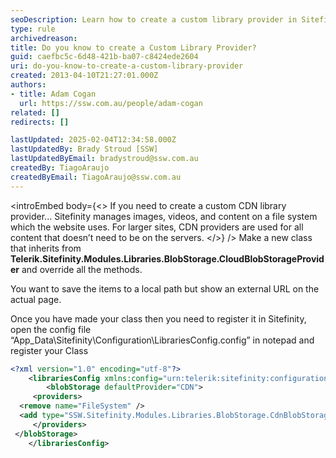 ```yaml
---
seoDescription: Learn how to create a custom library provider in Sitefinity for efficient asset management.
type: rule
archivedreason:
title: Do you know to create a Custom Library Provider?
guid: caefbc5c-6d48-421b-ba07-c8424ede2604
uri: do-you-know-to-create-a-custom-library-provider
created: 2013-04-10T21:27:01.000Z
authors:
- title: Adam Cogan
  url: https://ssw.com.au/people/adam-cogan
related: []
redirects: []

lastUpdated: 2025-02-04T12:34:58.000Z
lastUpdatedBy: Brady Stroud [SSW]
lastUpdatedByEmail: bradystroud@ssw.com.au
createdBy: TiagoAraujo
createdByEmail: TiagoAraujo@ssw.com.au
---
```


<introEmbed
  body={<>
If you need to create a custom CDN library provider... Sitefinity manages images, videos, and content on a file system which the website uses. For larger sites, CDN providers are used for all content that doesn’t need to be on the servers.
  </>}
/>
Make a new class that inherits from **Telerik.Sitefinity.Modules.Libraries.BlobStorage.CloudBlobStorageProvider** and override all the methods.

You want to save the items to a local path but show an external URL on the actual page.

Once you have made your class then you need to register it in Sitefinity, open the config file “App\_Data\Sitefinity\Configuration\LibrariesConfig.config” in notepad and register your Class

```xml
<?xml version="1.0" encoding="utf-8"?>
    <librariesConfig xmlns:config="urn:telerik:sitefinity:configuration" xmlns:type="urn:telerik:sitefinity:configuration:type" config:version="5.1.3270.0">
        <blobStorage defaultProvider="CDN">
     <providers>
  <remove name="FileSystem" />
  <add type="SSW.Sitefinity.Modules.Libraries.BlobStorage.CdnBlobStorageProvider" enabled="True" name="CDN" />
     </providers>
 </blobStorage>
    </librariesConfig>
```
